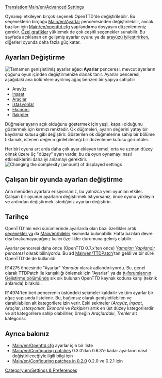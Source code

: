 {{outdated|Setting have been substantially re-organised since this last had a major update}} 

[[Translation:Main/en/Advanced Settings]]{{en/-}}{{tr/İçindekiler}}

Oynanışı etkileyen birçok seçenek OpenTTD'de değiştirilebilir. Bu seçeneklerin birçoğu [[Main/en/Ayarlar]] penceresinden değiştirilebilir, ancak bazıları için [[Main/en/openttd.cfg]] yapılandırma dosyasını düzenlemeniz gerekir. [[Main/en/NewGRF|Özel grafikler]] yüklemek de çok çeşitli seçenekler sunabilir. Bu sayfada açıklanan en gelişmiş ayarlar oyunu ya da [[Main/en/Game interface|arayüzü ]]iyileştirirken, diğerleri oyunda daha fazla güç katar.

==Ayarları Değiştirme==
[[File:en/advanced options full.png|thumb|left|Tamamen genişletilmiş ayarlar ağacı]]
{{en/Advanced Settings}}
'''Ayarlar''' penceresi, mevcut ayarların çoğunu oyun içinden değiştirmenize olanak tanır. Ayarlar penceresi, aşağıdaki ana bölümlere ayrılmış ağaç benzeri bir yapıya sahiptir:

*[[Main/en/Advanced Settings/Interface|Arayüz]]
*[[Main/en/Advanced Settings/Construction|İnşaat]]
*[[Main/en/Advanced Settings/Vehicles|Araçlar]]
*[[Main/en/Advanced Settings/Stations|İstasyonlar]]
*[[Main/en/Advanced Settings/Economy|Ekonomi]]
*[[Main/en/Advanced Settings/Competitors|Rakipler]]

Düğmeler ayarın açık olduğunu göstermek için yeşil, kapalı olduğunu göstermek için kırmızı renktedir. Ok düğmeleri, ayarın değerini yatay bir kaydırma kutusu gibi değiştirir. Gösterilen ok düğmelerine sahip bir bölüme tıklamak, istenen değerin girilebileceği bir düzenleme kutusu görüntüler.

Her biri oyuna art arda daha çok ayar ekleyen temel, orta ve uzman düzey olmak üzere üç "düzey" ayarı vardır, bu da oyun oynamayı nasıl etkilediklerini daha iyi anlamayı gerektirir.
[[File:en/ayarlar.png|Changing the complexity (amount) of displayed settings]]

== Çalışan bir oyunda ayarları değiştirme ==
Ana menüden ayarlara erişiyorsanız, bu yalnızca yeni oyunları etkiler. Çalışan bir oyunun ayarlarını değiştirmek istiyorsanız, önce oyunu yükleyin ve ardından değiştirmek istediğiniz ayarları değiştirin.

==Tarihçe==
OpenTTD'nin eski sürümlerinde ayarlarda olan bazı özellikler artık [[Main/en/Game options window|seçenekler ]]ya da [[Main/en/hileler]] kısmında bulunabilir. Hatta bazıları devre dışı bırakamayacağınız kalıcı özellikler durumuna gelmiş olabilir.{{en/-}}

Ayarlar penceresi daha önce (OpenTTD 0.7.x'ten önce) ''[[Main/en/Configuring patches|Yamaları Yapılandır]] penceresi'' olarak biliniyordu. Bu ad [[Main/en/TTDPatch]]'tan geldi ve bir süre OpenTTD'de de kullanıldı.

R14275 öncesinde "Ayarlar" ''Yamalar'' olarak adlandırılıyordu. Bu, genel olarak TTDPatch ile karışıklığı önlemek için "Ayarlar" ya da [http://www.tt-forums.net/viewforum.php?f=33 tt-forumlarının Geliştirme bölümünde] sık sık bulunan OpenTTD kaynak koduna karşı (teknik anlamda) bırakıldı.

R14974'ten beri pencerenin üstündeki sekmeler kaldırılır ve tüm ayarlar bir ağaç yapısında listelenir. Bu, bağımsız olarak genişletilebilen ve daraltılabilen alt kategorilere izin verir. Eski sekmeler (''Arayüz'', ''İnşaat'', ''Araçlar'', ''İstasyonlar'', ''Ekonomi'' ve ''Rakipler'') artık en üst düzey kategorilerdir ve alt kategorilere sahip olabilirler, örneğin ''Araçlardaki'', ''Trenler'' alt kategorisi.

==Ayrıca bakınız==
*[[Main/en/Openttd.cfg]] ayarlar için bir liste
*[[Main/en/Configuring patches]] 0.3.0'dan 0.6.3'e kadar ayarların nasıl değiştirileceğiyle ilgili bilgi için
*[[Main/en/Configuring patches in 0.2.0]] 0.2.0 ve 0.2.1 için

[[Category:en/Settings & Preferences]]